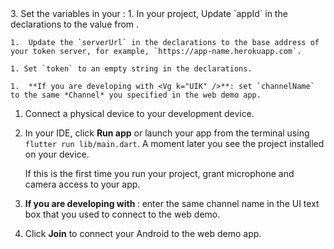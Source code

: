 <PlatformWrapper platform="flutter">
3. Set the variables in your <Vpl k="CLIENT" />:
    1. In your project, Update `appId` in the declarations to the value from <Vg k="CONSOLE" />.

    1.  Update the `serverUrl` in the declarations to the base address of your token server, for example, `https://app-name.herokuapp.com`.

    1. Set `token` to an empty string in the declarations.

    1.  **If you are developing with <Vg k="UIK" />**: set `channelName` to the same *Channel* you specified in the web demo app.

1. Connect a physical device to your development device.

1. In your IDE, click **Run app** or launch your app from the terminal using `flutter run lib/main.dart`. A moment later you see the project installed on your device.

    If this is the first time you run your project, grant microphone and camera access to your app.

1.  **If you are developing with <Vg k="VSDK" />**: enter the same channel name in the UI text box that you used to connect to the <Vg k="COMPANY" /> web demo.

1. Click **Join** to connect your Android <Vpl k="CLIENT" /> to the web demo app.

</PlatformWrapper>
